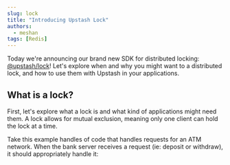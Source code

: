 ```yaml
---
slug: lock
title: "Introducing Upstash Lock"
authors:
  - meshan
tags: [Redis]
---
```


Today we're announcing our brand new SDK for distributed locking: [@upstash/lock](https://github.com/upstash/lock)!
Let's explore when and why you might want to a distributed lock, and how to use them with Upstash in your applications.

## What is a lock?
First, let's explore what a lock is and what kind of applications might need them. 
A lock allows for mutual exclusion, meaning only one client can hold the lock at a time.

Take this example handles of code that handles requests for an ATM network. 
When the bank server receives a request (ie: deposit or withdraw), it should appropriately handle it:
